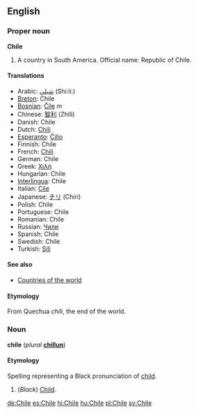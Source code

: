 ==English==
===Proper noun===
'''Chile'''

# A country in South America. Official name: Republic of Chile.

====Translations====
*Arabic: [[شيلي]] (Shi:li:) 
*[[Breton]]: Chile
*[[Bosnian]]: [[Čile]] ''m''
*Chinese: [[智利]] (Zhìlì)
*Danish: Chile
*Dutch: [[Chili]]
*[[Esperanto]]: [[Ĉilio]]
*Finnish: Chile
*French: [[Chili]]
*German: Chile
*Greek: [[Χιλή]]
*Hungarian: Chile
*[[Interlingua]]: Chile
*Italian: [[Cile]]
*Japanese: [[チリ]] (Chiri)
*Polish: Chile
*Portuguese: Chile
*Romanian: Chile
*Russian: [[Чили]]
*Spanish: Chile
*Swedish: Chile
*Turkish: [[Şili]]

====See also====
*[[Countries of the world]]

====Etymology====
From Quechua ''chili'', the end of the world.

===Noun===
'''chile''' (''plural'' '''[[chillun]]''')

====Etymology====
Spelling representing a Black pronunciation of [[child]].

#(''Black'') [[Child]].

[[de:Chile]]
[[es:Chile]]
[[hi:Chile]]
[[hu:Chile]]
[[pl:Chile]]
[[sv:Chile]]